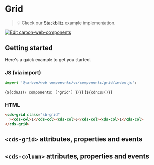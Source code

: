 
<Meta of={GridStories} />

# Grid

> 💡 Check our
> [Stackblitz](https://stackblitz.com/github/carbon-design-system/carbon/tree/main/packages/web-components/examples/components/grid)
> example implementation.

[![Edit carbon-web-components](https://developer.stackblitz.com/img/open_in_stackblitz.svg)](https://stackblitz.com/github/carbon-design-system/carbon/tree/main/packages/web-components/examples/components/grid)

## Getting started

Here's a quick example to get you started.

### JS (via import)

```javascript
import '@carbon/web-components/es/components/grid/index.js';
```

<Markdown>{`${cdnJs({ components: ['grid'] })}`}</Markdown>
<Markdown>{`${cdnCss()}`}</Markdown>

### HTML

```html
<cds-grid class="sb-grid"
  ><cds-col>1</cds-col><cds-col>1</cds-col><cds-col>1</cds-col>
</cds-grid>
```

## `<cds-grid>` attributes, properties and events

<ArgTypes of="cds-grid" />

## `<cds-column>` attributes, properties and events

<ArgTypes of="cds-column" />
